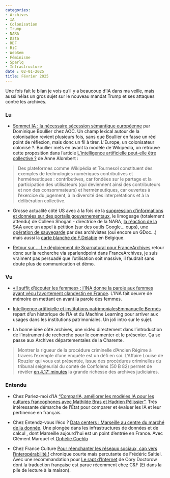 ```yaml
---
categories:
- Archives 
- IA 
- Colonisation 
- Trump 
- NARA 
- Data 
- RDF 
- RiC 
- WebSem
- Féminisme 
- Sparlq 
- Infrastructure
date : 02-01-2025
title: Février 2025
---
```


Une fois fait le bilan je vois qu'il y a beaucoup d'IA dans ma veille, mais aussi hélas un gros sujet sur le nouveau mandat Trump et ses attaques contre les archives.


### Lu

* [Sommet IA : la nécessaire sécession sémantique européenne](https://aoc.media/analyse/2025/02/09/sommet-ia-la-necessaire-secession-semantique-europeenne/) par Dominique Boullier chez AOC. Un champ lexical autour de la colonisation revient plusieurs fois, sans que Boullier en fasse un réel point de réflexion, mais donc un fil à tirer. L'Europe, un colonisateur colonisé ?. Boullier mets en avant la modèle de Wikipedia, on retrouve cette proposition dans l'article [L’intelligence artificielle peut-elle être collective ?](https://laviedesidees.fr/L-intelligence-artificielle-peut-elle-etre-collective) de Anne Alombert : 

> Des plateformes comme Wikipédia et Tournesol constituent des exemples de technologies numériques contributives et herméneutiques : contributives, car fondées sur le partage et la participation des utilisateurs (qui deviennent ainsi des contributeurs et non des consommateurs) et herméneutiques, car ouvertes à l’exercice du jugement, à la diversité des interprétations et à la délibération collective.

* Grosse actualité côté US avec à la fois de la [suppression d'informations et données sur des portails gouvernementaux](https://www.404media.co/archivists-work-to-identify-and-save-the-thousands-of-datasets-disappearing-from-data-gov/), le limogeage (totalement attendu) de Colleen Shogan - directrice de la NARA, [la réaction de la SAA](https://sites.google.com/view/saafellowsaotus) avec un appel à pétition (sur des outils Google... oups), une [opération de sauvegarde](https://www.lemonde.fr/pixels/article/2025/02/16/contre-la-purge-sans-precedent-des-sites-gouvernementaux-ordonnee-par-trump-les-archivistes-du-numerique-a-l-offensive_6549807_4408996.html) par des archivistes (oui encore un GDoc...) mais aussi la [carte blanche de F.Delabie](https://www.lesoir.be/655205/article/2025-02-13/trump-instaure-son-ministere-de-la-verite) en Belgique.

* [Retour sur … Le déploiement de Sparnatural pour FranceArchives](https://blog.sparna.fr/2025/02/14/retour-sur-le-deploiement-de-sparnatural-pour-francearchives/) retour donc sur la recherche via sparlendpoint dans FranceArchives, je suis vraiment pas persuadé que l'utilisation soit massive, il faudrait sans doute plus de communication et démo.

### Vu

* [«Il suffit d’écouter les femmes» : l’INA donne la parole aux femmes ayant vécu l'avortement clandestin en France](https://www.ina.fr/actualites-ina/femme-avortement-temoignage-collecte-patrimoine-loi-veil-clandestin-legalisation). L'INA fait oeuvre de mémoire en mettant en avant la parole des femmes.

* [Intelligence artificielle et institutions patrimoniales](https://www.youtube.com/watch?v=9cG5X2nKsnw&ab_channel=%C3%89colenationaledeschartes-PSL)[Emmanuelle Bermès](https://glammr.us/@figoblog) repart d'un historique de l'IA et du Machine Learning pour arriver aux usages dans les institutions patrimoniales. Un joli intro sur le sujet.

* La bonne idée côté archives, une vidéo directement dans l'introduction de l'instrument de recherche pour le commenter et le présenter. Ça se passe aux Archives départementales de la Charente.

> Montrer la rigueur de la procédure criminelle d'Ancien Régime à travers l’exemple d’une enquête est un défi en soi. L’Affaire Louise de Rouzier  qui vous est présentée, issue des procédures criminelles du tribunal seigneurial du comté de Confolens (50 B 82) permet de révéler [en 4,17' minutes](https://lasource.archives.lacharente.fr/actualites/les-intros-en-videos-51/n:298) la grande richesse des archives judiciaires.


### Entendu

* Chez Parlez-moi d'IA ["ComparIA, améliorer les modèles IA pour les cultures francophones avec Mathilde Bras et Hadrien Pélissier"](https://cause-commune.fm/podcast/parlez-moi-d-ia-58/). Très intéressante démarche de l'État pour comparer et évaluer les IA et leur pertinence en français.

* Chez Entendz-vous l'éco ? [Data centers : Marseille au centre du marché de la donnée](https://www.radiofrance.fr/franceculture/podcasts/entendez-vous-l-eco/data-centers-marseille-au-centre-du-marche-de-la-donnee-7355996). Une plongée dans les infrastructures de données et de calcul , dont Marseille aujourd'hui est un point d'entrée en France. Avec Clément Marquet et [Ophélie Coehlo](https://mastodon.social/@opheliecoelho)

* Chez France Culture [Pour réenchanter les réseaux sociaux, cap vers l'interopérabilité !](https://www.radiofrance.fr/franceculture/podcasts/un-monde-connecte/pour-reenchanter-les-reseaux-sociaux-cap-vers-l-interoperabilite-3643566) chronique courte mais percutante de Frédéric Saltiel. Avec une recommandation pour [Le rapt d'Internet](https://cfeditions.com/rapt-internet/) de Cory Doctorow dont la traduction française est parue récemment chez C&F (Et dans la pile de lecture à la maison).